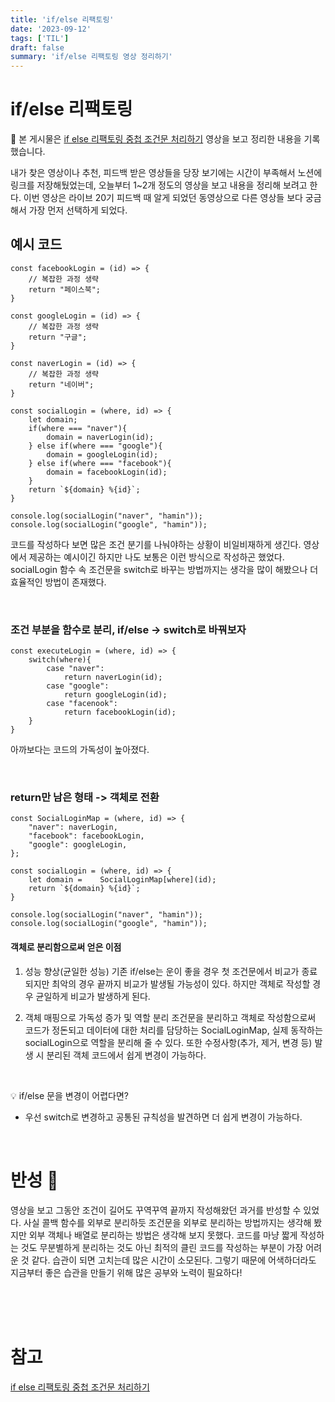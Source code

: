 ```yaml
---
title: 'if/else 리팩토링'
date: '2023-09-12'
tags: ['TIL']
draft: false
summary: 'if/else 리팩토링 영상 정리하기'
---
```


# if/else 리팩토링
📌 본 게시물은 [if else 리팩토링 중첩 조건문 처리하기](https://www.youtube.com/watch?v=p0YEviesgRM&list=WL&index=7) 영상을 보고 정리한 내용을 기록했습니다.

내가 찾은 영상이나 추천, 피드백 받은 영상들을 당장 보기에는 시간이 부족해서 노션에 링크를 저장해뒀었는데, 오늘부터 1~2개 정도의 영상을 보고 내용을 정리해 보려고 한다. 이번 영상은 라이브 20기 피드백 때 알게 되었던 동영상으로 다른 영상들 보다 궁금해서 가장 먼저 선택하게 되었다.

## 예시 코드
```
const facebookLogin = (id) => {
	// 복잡한 과정 생략
	return "페이스북";
}

const googleLogin = (id) => {
	// 복잡한 과정 생략
	return "구글";
}

const naverLogin = (id) => {
	// 복잡한 과정 생략
	return "네이버";
}

const socialLogin = (where, id) => {
	let domain;
	if(where === "naver"){
		domain = naverLogin(id);
	} else if(where === "google"){
		domain = googleLogin(id);
	} else if(where === "facebook"){
		domain = facebookLogin(id);
	}
	return `${domain} %{id}`;
}

console.log(socialLogin("naver", "hamin"));
console.log(socialLogin("google", "hamin"));
```
코드를 작성하다 보면 많은 조건 분기를 나눠야하는 상황이 비일비재하게 생긴다. 영상에서 제공하는 예시이긴 하지만 나도 보통은 이런 방식으로 작성하곤 했었다.
socialLogin 함수 속 조건문을 switch로 바꾸는 방법까지는 생각을 많이 해봤으나 더 효율적인 방법이 존재했다.

<br/>

### 조건 부분을 함수로 분리, if/else -> switch로 바꿔보자
```
const executeLogin = (where, id) => {
	switch(where){
		case "naver":
			return naverLogin(id);
		case "google":
			return googleLogin(id);
		case "facenook":
			return facebookLogin(id);
	}
}
```
아까보다는 코드의 가독성이 높아졌다.

<br/>

### return만 남은 형태 -> 객체로 전환
```
const SocialLoginMap = (where, id) => {
	"naver": naverLogin,
	"facebook": facebookLogin,
	"google": googleLogin,
};

const socialLogin = (where, id) => {
	let domain =	SocialLoginMap[where](id);
	return `${domain} %{id}`;
}

console.log(socialLogin("naver", "hamin"));
console.log(socialLogin("google", "hamin"));
```
#### 객체로 분리함으로써 얻은 이점
1. 성능 향상(균일한 성능)
기존 if/else는 운이 좋을 경우 첫 조건문에서 비교가 종료되지만 최악의 경우 끝까지 비교가 발생될 가능성이 있다. 하지만 객체로 작성할 경우 균일하게 비교가 발생하게 된다.

2. 객체 매핑으로 가독성 증가 및 역할 분리
조건문을 분리하고 객체로 작성함으로써 코드가 정돈되고 데이터에 대한 처리를 담당하는 SocialLoginMap, 실제 동작하는 socialLogin으로 역할을 분리해 줄 수 있다.
또한 수정사항(추가, 제거, 변경 등) 발생 시 분리된 객체 코드에서 쉽게 변경이 가능하다.

<br/>

💡 if/else 문을 변경이 어렵다면?
- 우선 switch로 변경하고 공통된 규칙성을 발견하면 더 쉽게 변경이 가능하다.

<br/>

# 반성 🧐
영상을 보고 그동안 조건이 길어도 꾸역꾸역 끝까지 작성해왔던 과거를 반성할 수 있었다. 사실 콜백 함수를 외부로 분리하듯 조건문을 외부로 분리하는 방법까지는 생각해 봤지만 외부 객체나 배열로 분리하는 방법은 생각해 보지 못했다. 코드를 마냥 짧게 작성하는 것도 무분별하게 분리하는 것도 아닌 최적의 클린 코드를 작성하는 부분이 가장 어려운 것 같다. 습관이 되면 고치는데 많은 시간이 소모된다. 그렇기 때문에 어색하더라도 지금부터 좋은 습관을 만들기 위해 많은 공부와 노력이 필요하다!

<br/><br/><br/>

# 참고
[if else 리팩토링 중첩 조건문 처리하기](https://www.youtube.com/watch?v=p0YEviesgRM&list=WL&index=7)

